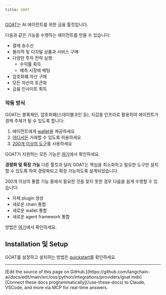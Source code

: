 ```yaml
---
title: GOAT
---
```


[GOAT](https://github.com/goat-sdk/goat)는 AI 에이전트를 위한 금융 툴킷입니다.

다음과 같은 기능을 수행하는 에이전트를 만들 수 있습니다:

- 결제 송수신
- 물리적 및 디지털 상품과 서비스 구매
- 다양한 투자 전략 실행:
  - 수익률 획득
  - 예측 시장에 베팅
- 암호화폐 자산 구매
- 모든 자산의 토큰화
- 금융 인사이트 획득

### 작동 방식
GOAT는 블록체인, 암호화폐(스테이블코인 등), 지갑을 인프라로 활용하여 에이전트가 경제 주체가 될 수 있도록 합니다:

1. 에이전트에게 [wallet](https://github.com/goat-sdk/goat/tree/main#chains-and-wallets)을 제공하세요
2. [어디서든](https://github.com/goat-sdk/goat/tree/main#chains-and-wallets) 거래할 수 있도록 허용하세요
3. [200개 이상의 도구](https://github.com/goat-sdk/goat/tree/main#tools)를 사용하세요

GOAT가 지원하는 모든 기능은 [여기](https://github.com/goat-sdk/goat/tree/main#chains-and-wallets)에서 확인하세요.

**경량화 및 확장 가능**
다른 툴킷과 달리 GOAT는 핵심을 최소화하고 필요한 도구만 설치할 수 있도록 하여 경량화되고 확장 가능하도록 설계되었습니다.

200개 이상의 통합 기능 중에서 필요한 것을 찾지 못한 경우 다음을 쉽게 수행할 수 있습니다:

- 자체 plugin 생성
- 새로운 chain 통합
- 새로운 wallet 통합
- 새로운 agent framework 통합

방법은 [여기](https://github.com/goat-sdk/goat/tree/main#-contributing)에서 확인하세요.

## Installation 및 Setup

GOAT를 설정하고 설치하는 방법은 [quickstart](https://github.com/goat-sdk/goat/tree/main/python/examples/by-framework/langchain)를 확인하세요.

---

<Callout icon="pen-to-square" iconType="regular">
    [Edit the source of this page on GitHub.](https://github.com/langchain-ai/docs/edit/main/src/oss/python/integrations/providers/goat.mdx)
</Callout>
<Tip icon="terminal" iconType="regular">
    [Connect these docs programmatically](/use-these-docs) to Claude, VSCode, and more via MCP for    real-time answers.
</Tip>
